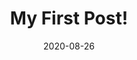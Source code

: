 ---
title: My First Post!
slug: my-first-post
date: 2020-08-26
featureImage: _DSC0405.png
excerpt: I am Shintaro.
---